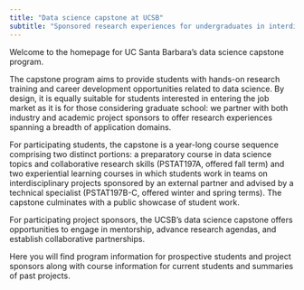 ```yaml
---
title: "Data science capstone at UCSB"
subtitle: "Sponsored research experiences for undergraduates in interdisciplinary data science, computational science, and statistics"
---
```


Welcome to the homepage for UC Santa Barbara's data science capstone program.

The capstone program aims to provide students with hands-on research training and career development opportunities related to data science. By design, it is equally suitable for students interested in entering the job market as it is for those considering graduate school: we partner with both industry and academic project sponsors to offer research experiences spanning a breadth of application domains.

For participating students, the capstone is a year-long course sequence comprising two distinct portions: a preparatory course in data science topics and collaborative research skills (PSTAT197A, offered fall term) and two experiential learning courses in which students work in teams on interdisciplinary projects sponsored by an external partner and advised by a technical specialist (PSTAT197B-C, offered winter and spring terms). The capstone culminates with a public showcase of student work.

For participating project sponsors, the UCSB's data science capstone offers opportunities to engage in mentorship, advance research agendas, and establish collaborative partnerships.

Here you will find program information for prospective students and project sponsors along with course information for current students and summaries of past projects.
